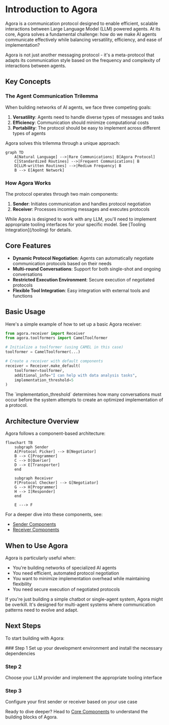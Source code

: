 
# Introduction to Agora

Agora is a communication protocol designed to enable efficient, scalable interactions between Large Language Model (LLM) powered agents. At its core, Agora solves a fundamental challenge: how do we make AI agents communicate effectively while balancing versatility, efficiency, and ease of implementation?

<Callout type="info">
Agora is not just another messaging protocol - it's a meta-protocol that adapts its communication style based on the frequency and complexity of interactions between agents.
</Callout>

## Key Concepts

### The Agent Communication Trilemma

When building networks of AI agents, we face three competing goals:

1. **Versatility**: Agents need to handle diverse types of messages and tasks
2. **Efficiency**: Communication should minimize computational costs
3. **Portability**: The protocol should be easy to implement across different types of agents

Agora solves this trilemma through a unique approach:

```mermaid
graph TD
    A[Natural Language] -->|Rare Communications| B[Agora Protocol]
    C[Standardized Routines] -->|Frequent Communications| B
    D[LLM-written Routines] -->|Medium Frequency| B
    B --> E[Agent Network]
```

### How Agora Works

The protocol operates through two main components:

1. **Sender**: Initiates communication and handles protocol negotiation
2. **Receiver**: Processes incoming messages and executes protocols

<Callout type="warning">
While Agora is designed to work with any LLM, you'll need to implement appropriate tooling interfaces for your specific model. See [Tooling Integration](/tooling) for details.
</Callout>

## Core Features

- **Dynamic Protocol Negotiation**: Agents can automatically negotiate communication protocols based on their needs
- **Multi-round Conversations**: Support for both single-shot and ongoing conversations
- **Restricted Execution Environment**: Secure execution of negotiated protocols
- **Flexible Tool Integration**: Easy integration with external tools and functions

## Basic Usage

Here's a simple example of how to set up a basic Agora receiver:

```python
from agora.receiver import Receiver
from agora.toolformers import CamelToolformer

# Initialize a toolformer (using CAMEL in this case)
toolformer = CamelToolformer(...)

# Create a receiver with default components
receiver = Receiver.make_default(
    toolformer=toolformer,
    additional_info="I can help with data analysis tasks",
    implementation_threshold=5
)
```

<Callout>
The `implementation_threshold` determines how many conversations must occur before the system attempts to create an optimized implementation of a protocol.
</Callout>

## Architecture Overview

Agora follows a component-based architecture:

```mermaid
flowchart TB
    subgraph Sender
    A[Protocol Picker] --> B[Negotiator]
    B --> C[Programmer]
    C --> D[Querier]
    D --> E[Transporter]
    end
    
    subgraph Receiver
    F[Protocol Checker] --> G[Negotiator]
    G --> H[Programmer]
    H --> I[Responder]
    end
    
    E ---> F
```

For a deeper dive into these components, see:
- [Sender Components](/core-components/sender-components)
- [Receiver Components](/core-components/receiver-components)

## When to Use Agora

Agora is particularly useful when:

- You're building networks of specialized AI agents
- You need efficient, automated protocol negotiation
- You want to minimize implementation overhead while maintaining flexibility
- You need secure execution of negotiated protocols

<Callout type="info">
If you're just building a simple chatbot or single-agent system, Agora might be overkill. It's designed for multi-agent systems where communication patterns need to evolve and adapt.
</Callout>

## Next Steps

To start building with Agora:

<Steps>
### Step 1
Set up your development environment and install the necessary dependencies

### Step 2
Choose your LLM provider and implement the appropriate tooling interface

### Step 3
Configure your first sender or receiver based on your use case
</Steps>

Ready to dive deeper? Head to [Core Components](/core-components) to understand the building blocks of Agora.
